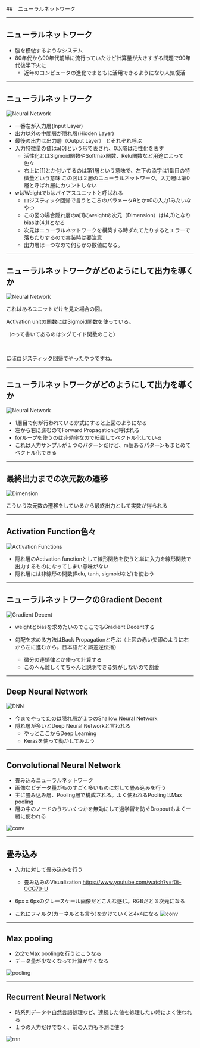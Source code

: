 <!-- sectionTitle: ニューラルネットワーク -->

##　ニューラルネットワーク

---

## ニューラルネットワーク


- 脳を模倣するようなシステム
- 80年代から90年代前半に流行っていたけど計算量が大きすぎる問題で90年代後半下火に
  - 近年のコンピュータの進化でまともに活用できるようになり人気復活

---

## ニューラルネットワーク

![Neural Network](https://cl.ly/64cebdb6bc09/%2525E3%252582%2525B9%2525E3%252582%2525AF%2525E3%252583%2525AA%2525E3%252583%2525BC%2525E3%252583%2525B3%2525E3%252582%2525B7%2525E3%252583%2525A7%2525E3%252583%252583%2525E3%252583%252588%2525202019-09-21%25252014.07.18.png)

- 一番左が入力層(Input Layer)
- 出力以外の中間層が隠れ層(Hidden Layer)
- 最後の出力は出力層（Output Layer）
とそれぞれ呼ぶ
- 入力特徴量の値はa[0]という形で表され、0以降は活性化を表す
  - 活性化とはSigmoid関数やSoftmax関数、Relu関数など用途によって色々
  - 右上に[1]とか付いてるのは第1層という意味で、左下の添字は1番目の特徴量という意味
この図は２層のニューラルネットワーク。入力層は第0層と呼ばれ層にカウントしない
- wはWeightでbはバイアスユニットと呼ばれる
  - ロジスティック回帰で言うところのパラメータθとかx0の入力1みたいなやつ
  - この図の場合隠れ層のa[1]のweightの次元（Dimension）は(4,3)となりbiasは(4,1)となる
  - 次元はニューラルネットワークを構築する時ずれてたりするとエラーで落ちたりするので実装時は要注意
  - 出力層は一つなので何らかの数値になる。

---

## ニューラルネットワークがどのようにして出力を導くか

![Neural Network](https://cl.ly/7357af24dda5/%2525E3%252582%2525B9%2525E3%252582%2525AF%2525E3%252583%2525AA%2525E3%252583%2525BC%2525E3%252583%2525B3%2525E3%252582%2525B7%2525E3%252583%2525A7%2525E3%252583%252583%2525E3%252583%252588%2525202019-09-21%25252014.30.00.png)

これはあるユニットだけを見た場合の図。

Activation unitの関数にはSigmoid関数を使っている。

（σって書いてあるのはシグモイド関数のこと）

<br/>

ほぼロジスティック回帰でやったやつですね。

--- 

## ニューラルネットワークがどのようにして出力を導くか

![Neural Network](https://cl.ly/8585f6a799ef/%2525E3%252582%2525B9%2525E3%252582%2525AF%2525E3%252583%2525AA%2525E3%252583%2525BC%2525E3%252583%2525B3%2525E3%252582%2525B7%2525E3%252583%2525A7%2525E3%252583%252583%2525E3%252583%252588%2525202019-09-21%25252014.39.53.png)


- 1層目で何が行われているか式にすると上図のようになる
- 左から右に進むのでForward Propagationと呼ばれる
- forループを使うのは非効率なので転置してベクトル化している
- これは入力サンプルが１つのパターンだけど、m個あるパターンもまとめてベクトル化できる
---

## 最終出力までの次元数の遷移

![Dimension](https://cl.ly/e867298c31a7/%2525E3%252582%2525B9%2525E3%252582%2525AF%2525E3%252583%2525AA%2525E3%252583%2525BC%2525E3%252583%2525B3%2525E3%252582%2525B7%2525E3%252583%2525A7%2525E3%252583%252583%2525E3%252583%252588%2525202019-09-21%25252014.52.34.png)


こういう次元数の遷移をしているから最終出力として実数が得られる

---

## Activation Function色々

![Activation Functions](https://cl.ly/f59a992aef3f/%2525E3%252582%2525B9%2525E3%252582%2525AF%2525E3%252583%2525AA%2525E3%252583%2525BC%2525E3%252583%2525B3%2525E3%252582%2525B7%2525E3%252583%2525A7%2525E3%252583%252583%2525E3%252583%252588%2525202019-09-21%25252015.39.39.png)

- 隠れ層のActivation functionとして線形関数を使うと単に入力を線形関数で出力するものになってしまい意味がない
- 隠れ層には非線形の関数(Relu, tanh, sigmoidなど)を使おう

---

## ニューラルネットワークのGradient Decent

![Gradient Decent](https://cl.ly/1e938a043e7a/%2525E3%252582%2525B9%2525E3%252582%2525AF%2525E3%252583%2525AA%2525E3%252583%2525BC%2525E3%252583%2525B3%2525E3%252582%2525B7%2525E3%252583%2525A7%2525E3%252583%252583%2525E3%252583%252588%2525202019-09-22%25252022.12.57.png)

- weightとbiasを求めたいのでここでもGradient Decentする

- 勾配を求める方法はBack Propagationと呼ぶ（上図の赤い矢印のように右から左に進むから。日本語だと誤差逆伝播）
  - 微分の連鎖律とか使って計算する
  - このへん難しくてちゃんと説明できる気がしないので割愛

---

## Deep Neural Network

![DNN](https://cl.ly/87f60000b0a2/%2525E3%252582%2525B9%2525E3%252582%2525AF%2525E3%252583%2525AA%2525E3%252583%2525BC%2525E3%252583%2525B3%2525E3%252582%2525B7%2525E3%252583%2525A7%2525E3%252583%252583%2525E3%252583%252588%2525202019-09-22%25252022.56.18.png)

- 今までやってたのは隠れ層が１つのShallow Neural Network
- 隠れ層が多いとDeep Neural Networkと言われる
  - やっとここからDeep Learning
  - Kerasを使って動かしてみよう

---

## Convolutional Neural Network

- 畳み込みニューラルネットワーク
- 画像などデータ量がものすごく多いものに対して畳み込みを行う
 - 主に畳み込み層、Pooling層で構成される。よく使われるPoolingはMax pooling
  - 層の中のノードのうちいくつかを無効にして過学習を防ぐDropoutもよく一緒に使われる

![conv](https://cl.ly/87bc89bb9794/%2525E3%252582%2525B9%2525E3%252582%2525AF%2525E3%252583%2525AA%2525E3%252583%2525BC%2525E3%252583%2525B3%2525E3%252582%2525B7%2525E3%252583%2525A7%2525E3%252583%252583%2525E3%252583%252588%2525202019-09-30%25252023.47.10.png)

---

## 畳み込み

- 入力に対して畳み込みを行う
  - 畳み込みのVisualization https://www.youtube.com/watch?v=f0t-OCG79-U

- 6px x 6pxのグレースケール画像だとこんな感じ。RGBだと３次元になる
- これにフィルタ(カーネルとも言う)をかけていくと4x4になる
![conv](https://cl.ly/19517f49194f/%2525E3%252582%2525B9%2525E3%252582%2525AF%2525E3%252583%2525AA%2525E3%252583%2525BC%2525E3%252583%2525B3%2525E3%252582%2525B7%2525E3%252583%2525A7%2525E3%252583%252583%2525E3%252583%252588%2525202019-09-30%25252023.35.14.png)

---

## Max pooling

- 2x2でMax poolingを行うとこうなる
- データ量が少なくなって計算が早くなる

![pooling](https://cl.ly/28f8d2956605/%2525E3%252582%2525B9%2525E3%252582%2525AF%2525E3%252583%2525AA%2525E3%252583%2525BC%2525E3%252583%2525B3%2525E3%252582%2525B7%2525E3%252583%2525A7%2525E3%252583%252583%2525E3%252583%252588%2525202019-09-30%25252023.42.17.png)

---

## Recurrent Neural Network

- 時系列データや自然言語処理など、連続した値を処理したい時によく使われる
- １つの入力だけでなく、前の入力も予測に使う

![rnn](https://cl.ly/05cf19337b0c/%2525E3%252582%2525B9%2525E3%252582%2525AF%2525E3%252583%2525AA%2525E3%252583%2525BC%2525E3%252583%2525B3%2525E3%252582%2525B7%2525E3%252583%2525A7%2525E3%252583%252583%2525E3%252583%252588%2525202019-09-30%25252023.56.23.png)


